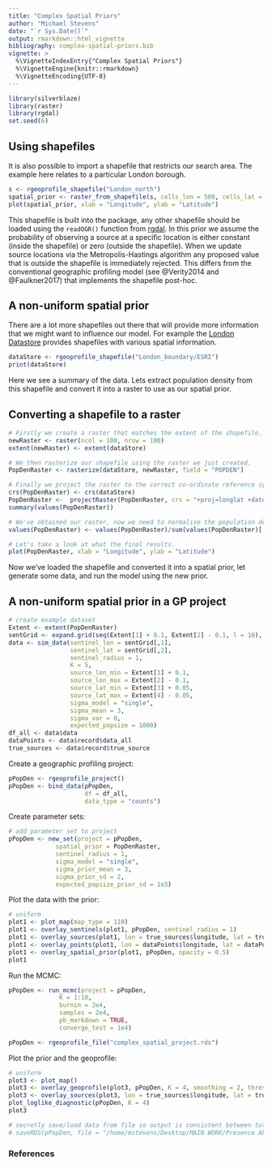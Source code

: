 ```yaml
---
title: "Complex Spatial Priors"
author: "Michael Stevens"
date: "`r Sys.Date()`"
output: rmarkdown::html_vignette
bibliography: complex-spatial-priors.bib
vignette: >
  %\VignetteIndexEntry{"Complex Spatial Priors"}
  %\VignetteEngine{knitr::rmarkdown}
  %\VignetteEncoding{UTF-8}
---
```


```r
library(silverblaze)
library(raster)
library(rgdal)
set.seed(6)
```

## Using shapefiles
It is also possible to import a shapefile that restricts our search area. The example here relates to a particular London borough.

```r
s <- rgeoprofile_shapefile("London_north")
spatial_prior <- raster_from_shapefile(s, cells_lon = 500, cells_lat = 500)
plot(spatial_prior, xlab = "Longitude", ylab = "Latitude")
```

This shapefile is built into the package, any other shapefile should be loaded using the `readOGR()` function from [rgdal](https://cran.r-project.org/web/packages/rgdal/index.html). In this prior we assume the probability of observing a source at a specific location is either constant (inside the shapefile) or zero (outside the shapefile). When we update source locations via the Metropolis-Hastings algorithm any proposed value that is outside the shapefile is immediately rejected. This differs from the conventional geographic profiling model (see @Verity2014 and @Faulkner2017) that implements the shapefile post-hoc.   

## A non-uniform spatial prior

There are a lot more shapefiles out there that will provide more information that we might want to influence our model. For example the [London Datastore](https://data.london.gov.uk/dataset/statistical-gis-boundary-files-london) provides shapefiles with various spatial information. 

```r
dataStore <- rgeoprofile_shapefile("London_boundary/ESRI")
print(dataStore)
```

Here we see a summary of the data. Lets extract population density from this shapefile and convert it into a raster to use as our spatial prior.

## Converting a shapefile to a raster

```r
# Firstly we create a raster that matches the extent of the shapefile.
newRaster <- raster(ncol = 100, nrow = 100)
extent(newRaster) <- extent(dataStore)

# We then rasterize our shapefile using the raster we just created.
PopDenRaster <- rasterize(dataStore, newRaster, field = "POPDEN")

# Finally we project the raster to the correct co-ordinate reference system (CRS).
crs(PopDenRaster) <- crs(dataStore)
PopDenRaster <-  projectRaster(PopDenRaster, crs = "+proj=longlat +datum=WGS84 +ellps=WGS84 +towgs84=0,0,0")
summary(values(PopDenRaster))

# We've obtained our raster, now we need to normalise the population density values so that we're working with probabilities.
values(PopDenRaster) <- values(PopDenRaster)/sum(values(PopDenRaster)[!is.na(values(PopDenRaster))])

# Let's take a look at what the final results. 
plot(PopDenRaster, xlab = "Longitude", ylab = "Latitude")
```

Now we've loaded the shapefile and converted it into a spatial prior, let generate some data, and run the model using the new prior.  

## A non-uniform spatial prior in a GP project

```r
# create example dataset
Extent <- extent(PopDenRaster)
sentGrid <- expand.grid(seq(Extent[1] + 0.1, Extent[2] - 0.1, l = 10), seq(Extent[3]+ 0.05, Extent[4]- 0.05, l = 10))
data <- sim_data(sentinel_lon = sentGrid[,1],
                 sentinel_lat = sentGrid[,2],
                 sentinel_radius = 1, 
                 K = 5,
                 source_lon_min = Extent[1] + 0.1, 
                 source_lon_max = Extent[2] - 0.1, 
                 source_lat_min = Extent[3] + 0.05,
                 source_lat_max = Extent[4] - 0.05, 
                 sigma_model = "single", 
                 sigma_mean = 3, 
                 sigma_var = 0,
                 expected_popsize = 1000)
df_all <- data$data
dataPoints <- data$record$data_all
true_sources <- data$record$true_source
```

Create a geographic profiling project:

```r
pPopDen <- rgeoprofile_project()
pPopDen <- bind_data(pPopDen,
                     df = df_all,
                     data_type = "counts")
```

Create parameter sets:

```r
# add parameter set to project
pPopDen <- new_set(project = pPopDen,
             spatial_prior = PopDenRaster,
             sentinel_radius = 1,
             sigma_model = "single",
             sigma_prior_mean = 3,
             sigma_prior_sd = 2,
             expected_popsize_prior_sd = 1e3)
```

Plot the data with the prior:

```r
# uniform
plot1 <- plot_map(map_type = 110)
plot1 <- overlay_sentinels(plot1, pPopDen, sentinel_radius = 1)
plot1 <- overlay_sources(plot1, lon = true_sources$longitude, lat = true_sources$latitude)
plot1 <- overlay_points(plot1, lon = dataPoints$longitude, lat = dataPoints$latitude)
plot1 <- overlay_spatial_prior(plot1, pPopDen, opacity = 0.5)
plot1
```

Run the MCMC: 

```r
pPopDen <- run_mcmc(project = pPopDen,
              K = 1:10,
              burnin = 2e4,
              samples = 2e4,
              pb_markdown = TRUE,
              converge_test = 1e4)
```

```r
pPopDen <- rgeoprofile_file("complex_spatial_project.rds")
```

Plot the prior and the geoprofile:

```r
# uniform
plot3 <- plot_map()
plot3 <- overlay_geoprofile(plot3, pPopDen, K = 4, smoothing = 2, threshold = 1)
plot3 <- overlay_sources(plot3, lon = true_sources$longitude, lat = true_sources$latitude)
plot_loglike_diagnostic(pPopDen, K = 4)
plot3
```

```r
# secretly save/load data from file so output is consistent between tutorials
# saveRDS(pPopDen, file = "/home/mstevens/Desktop/MAIN WORK/Presence Absence/Package Versions/silverblaze/inst/extdata/complex_spatial_project.rds")
```
### References
